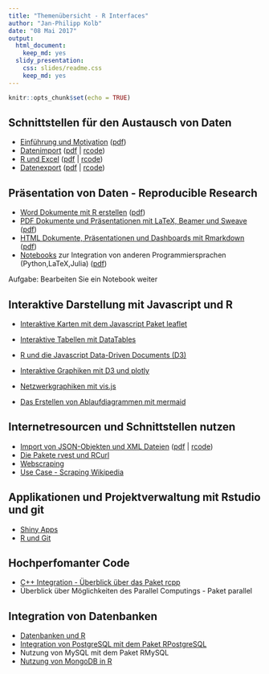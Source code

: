 ```yaml
---
title: "Themenübersicht - R Interfaces"
author: "Jan-Philipp Kolb"
date: "08 Mai 2017"
output: 
  html_document:
    keep_md: yes
  slidy_presentation: 
    css: slides/readme.css
    keep_md: yes
---
```


```r
knitr::opts_chunk$set(echo = TRUE)
```


## Schnittstellen für den Austausch von Daten

- [Einführung und Motivation](https://github.com/Japhilko/RInterfaces/blob/master/slides/Intro.Rmd) ([pdf](slides/Intro.pdf))
- [Datenimport](slides/Datenimport.md) ([pdf](slides/Datenimport.pdf) | [rcode](slides/Datenimport.R))
- [R und Excel](slides/Rexcel.md) ([pdf](Rexcel.pdf) | [rcode](slides/Rexcel.R))
- [Datenexport](slides/Datenexport.md) ([pdf](slides/Datenexport.pdf) | [rcode](slides/Datenexport.R)) 


## Präsentation von Daten - Reproducible Research

- [Word Dokumente mit R erstellen](slides/R2word.md) ([pdf](slides/R2word.pdf))
-	[PDF Dokumente und Präsentationen mit LaTeX, Beamer und Sweave](slides/R2pdf.md) ([pdf](slides/R2pdf.pdf))
-	[HTML Dokumente, Präsentationen und Dashboards mit Rmarkdown](slides/Rmarkdown.md) ([pdf](slides/Rmarkdown.pdf))
- [Notebooks](slides/Notebooks.md) zur Integration von anderen Programmiersprachen (Python,LaTeX,Julia) ([pdf](slides/Notebooks.pdf))

Aufgabe: Bearbeiten Sie ein Notebook weiter

## Interaktive Darstellung mit Javascript und R

-	[Interaktive Karten mit dem Javascript Paket leaflet](https://github.com/Japhilko/RInterfaces/blob/master/slides/leaflet.md)
-	[Interaktive Tabellen mit DataTables](https://github.com/Japhilko/RInterfaces/blob/master/slides/DataTables.md)
-	[R und die Javascript Data-Driven Documents (D3)](https://github.com/Japhilko/RInterfaces/blob/master/slides/D3.md)

-	[Interaktive Graphiken mit D3 und plotly](https://github.com/Japhilko/RInterfaces/blob/master/slides/plotly.md)

-	[Netzwerkgraphiken mit vis.js](https://github.com/Japhilko/RInterfaces/blob/master/slides/visNetwork.md)
-	[Das Erstellen von Ablaufdiagrammen mit mermaid](https://github.com/Japhilko/RInterfaces/blob/master/slides/mermaid.md)



## Internetresourcen und Schnittstellen nutzen

-	[Import von JSON-Objekten und XML Dateien](slides/rapis.Rmd) ([pdf](slides/rapis.pdf) | [rcode](slides/rapis.pdf))
- [Die Pakete rvest und RCurl](slides/rvest.Rmd)
- [Webscraping](https://github.com/Japhilko/RInterfaces/blob/master/slides/Webscraping.md)
- [Use Case - Scraping Wikipedia](slides/ScrapingWikipedia.Rmd)


## Applikationen und Projektverwaltung mit Rstudio und git

- [Shiny Apps](slides/shiny.Rmd)
- [R und Git](slides/Rgit.Rmd)

## Hochperfomanter Code

-	[C++ Integration - Überblick über das Paket rcpp](https://github.com/Japhilko/RInterfaces/blob/master/slides/rcpp.md)
-	Überblick über Möglichkeiten des Parallel Computings - Paket parallel

## Integration von Datenbanken

- [Datenbanken und R](slides/)
-	[Integration von PostgreSQL mit dem Paket 
RPostgreSQL](https://github.com/Japhilko/RInterfaces/blob/master/slides/RPostgreSQL.Rmd)
-	Nutzung von MySQL mit dem Paket RMySQL
-	[Nutzung von MongoDB in R](https://github.com/Japhilko/RInterfaces/blob/master/slides/Rmongodb.md)




